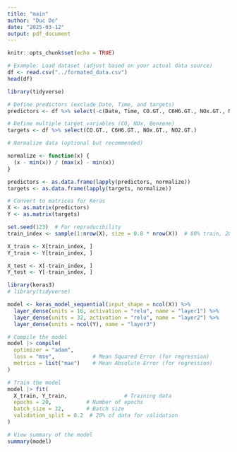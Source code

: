 ```yaml
---
title: "main"
author: "Duc Do"
date: "2025-03-12"
output: pdf_document
---
```


```r
knitr::opts_chunk$set(echo = TRUE)
```

```R
# Example: Load dataset (adjust based on your actual data source)
df <- read.csv("../formated_data.csv")
head(df)
```

```R
library(tidyverse)

# Define predictors (exclude Date, Time, and targets)
predictors <- df %>% select(-c(Date, Time, CO.GT., C6H6.GT., NOx.GT., NO2.GT.))

# Define multiple target variables (CO, NOx, Benzene)
targets <- df %>% select(CO.GT., C6H6.GT., NOx.GT., NO2.GT.)

# Normalize data (optional but recommended)

normalize <- function(x) { 
  (x - min(x)) / (max(x) - min(x)) 
}

predictors <- as.data.frame(lapply(predictors, normalize))
targets <- as.data.frame(lapply(targets, normalize))

# Convert to matrices for Keras
X <- as.matrix(predictors)
Y <- as.matrix(targets)
```

```R
set.seed(123)  # For reproducibility
train_index <- sample(1:nrow(X), size = 0.8 * nrow(X))  # 80% train, 20% test

X_train <- X[train_index, ]
Y_train <- Y[train_index, ]

X_test <- X[-train_index, ]
Y_test <- Y[-train_index, ]
```

```R
library(keras3)
# library(tidyverse)

model <- keras_model_sequential(input_shape = ncol(X)) %>%
  layer_dense(units = 16, activation = "relu", name = "layer1") %>%
  layer_dense(units = 32, activation = "relu", name = "layer2") %>%
  layer_dense(units = ncol(Y), name = "layer3")

# Compile the model
model |> compile(
  optimizer = "adam",
  loss = "mse",            # Mean Squared Error (for regression)
  metrics = list("mae")    # Mean Absolute Error (for regression)
)

# Train the model
model |> fit(
  X_train, Y_train,                  # Training data
  epochs = 20,           # Number of epochs
  batch_size = 32,       # Batch size
  validation_split = 0.2  # 20% of data for validation
)

# View summary of the model
summary(model)
```

